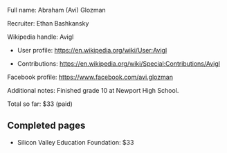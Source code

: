 Full name: Abraham (Avi) Glozman

Recruiter: Ethan Bashkansky

Wikipedia handle: Avigl

* User profile: https://en.wikipedia.org/wiki/User:Avigl

* Contributions: https://en.wikipedia.org/wiki/Special:Contributions/Avigl

Facebook profile: https://www.facebook.com/avi.glozman

Additional notes: Finished grade 10 at Newport High School.

Total so far: $33 (paid)

== Completed pages ==

* Silicon Valley Education Foundation: $33

